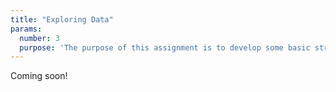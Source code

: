 ```yaml
---
title: "Exploring Data"
params:
  number: 3
  purpose: 'The purpose of this assignment is to develop some basic strategies for exploring data sets to gain a greater understanding of the variable types as well as key relationships such as centrality, variability, and correlation'
---
```


Coming soon!